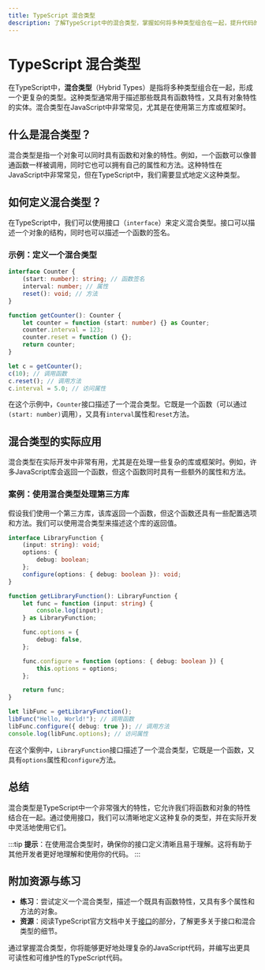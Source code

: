 ```yaml
---
title: TypeScript 混合类型
description: 了解TypeScript中的混合类型，掌握如何将多种类型组合在一起，提升代码的灵活性和可重用性。
---
```


# TypeScript 混合类型

在TypeScript中，**混合类型**（Hybrid Types）是指将多种类型组合在一起，形成一个更复杂的类型。这种类型通常用于描述那些既具有函数特性，又具有对象特性的实体。混合类型在JavaScript中非常常见，尤其是在使用第三方库或框架时。

## 什么是混合类型？

混合类型是指一个对象可以同时具有函数和对象的特性。例如，一个函数可以像普通函数一样被调用，同时它也可以拥有自己的属性和方法。这种特性在JavaScript中非常常见，但在TypeScript中，我们需要显式地定义这种类型。

## 如何定义混合类型？

在TypeScript中，我们可以使用接口（`interface`）来定义混合类型。接口可以描述一个对象的结构，同时也可以描述一个函数的签名。

### 示例：定义一个混合类型

```typescript
interface Counter {
    (start: number): string; // 函数签名
    interval: number; // 属性
    reset(): void; // 方法
}

function getCounter(): Counter {
    let counter = function (start: number) {} as Counter;
    counter.interval = 123;
    counter.reset = function () {};
    return counter;
}

let c = getCounter();
c(10); // 调用函数
c.reset(); // 调用方法
c.interval = 5.0; // 访问属性
```

在这个示例中，`Counter`接口描述了一个混合类型。它既是一个函数（可以通过`(start: number)`调用），又具有`interval`属性和`reset`方法。

## 混合类型的实际应用

混合类型在实际开发中非常有用，尤其是在处理一些复杂的库或框架时。例如，许多JavaScript库会返回一个函数，但这个函数同时具有一些额外的属性和方法。

### 案例：使用混合类型处理第三方库

假设我们使用一个第三方库，该库返回一个函数，但这个函数还具有一些配置选项和方法。我们可以使用混合类型来描述这个库的返回值。

```typescript
interface LibraryFunction {
    (input: string): void;
    options: {
        debug: boolean;
    };
    configure(options: { debug: boolean }): void;
}

function getLibraryFunction(): LibraryFunction {
    let func = function (input: string) {
        console.log(input);
    } as LibraryFunction;

    func.options = {
        debug: false,
    };

    func.configure = function (options: { debug: boolean }) {
        this.options = options;
    };

    return func;
}

let libFunc = getLibraryFunction();
libFunc("Hello, World!"); // 调用函数
libFunc.configure({ debug: true }); // 调用方法
console.log(libFunc.options); // 访问属性
```

在这个案例中，`LibraryFunction`接口描述了一个混合类型，它既是一个函数，又具有`options`属性和`configure`方法。

## 总结

混合类型是TypeScript中一个非常强大的特性，它允许我们将函数和对象的特性结合在一起。通过使用接口，我们可以清晰地定义这种复杂的类型，并在实际开发中灵活地使用它们。

:::tip
**提示**：在使用混合类型时，确保你的接口定义清晰且易于理解。这将有助于其他开发者更好地理解和使用你的代码。
:::

## 附加资源与练习

- **练习**：尝试定义一个混合类型，描述一个既具有函数特性，又具有多个属性和方法的对象。
- **资源**：阅读TypeScript官方文档中关于[接口](https://www.typescriptlang.org/docs/handbook/interfaces.html)的部分，了解更多关于接口和混合类型的细节。

通过掌握混合类型，你将能够更好地处理复杂的JavaScript代码，并编写出更具可读性和可维护性的TypeScript代码。